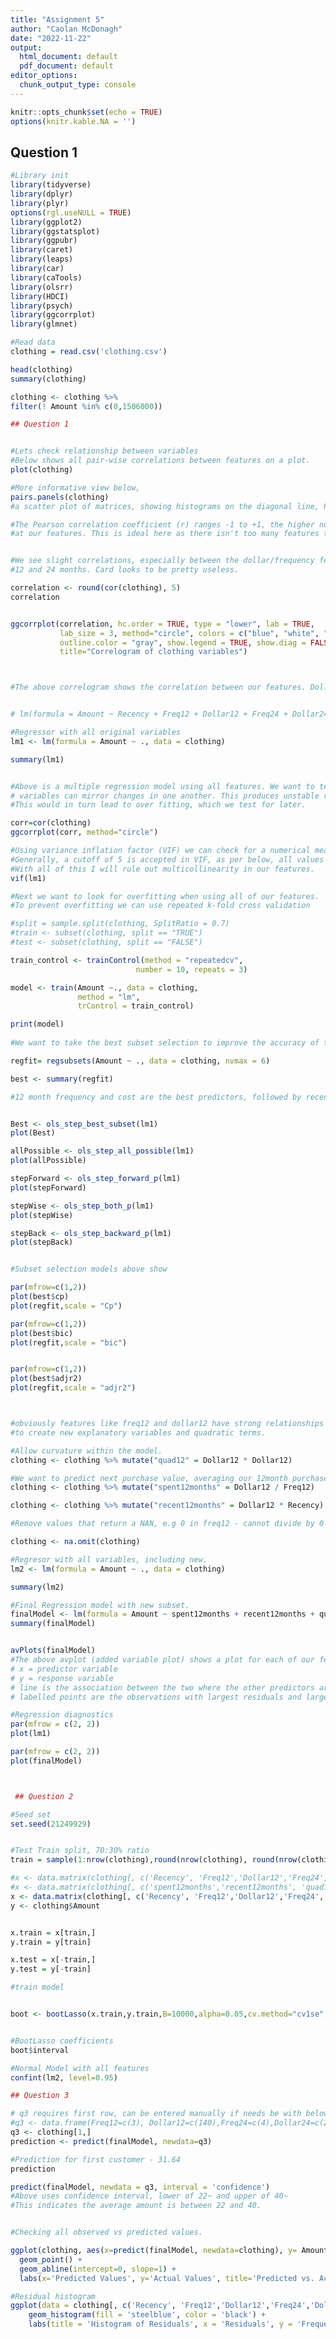 ---
title: "Assignment 5"
author: "Caolan McDonagh"
date: "2022-11-22"
output:
  html_document: default
  pdf_document: default
editor_options: 
  chunk_output_type: console
---

```{r setup, include=FALSE}
knitr::opts_chunk$set(echo = TRUE)
options(knitr.kable.NA = '')
```





## Question 1

```{r message=TRUE, warning=FALSE}
#Library init
library(tidyverse)
library(dplyr)
library(plyr)
options(rgl.useNULL = TRUE)
library(ggplot2)
library(ggstatsplot)
library(ggpubr)
library(caret)
library(leaps)
library(car)
library(caTools)
library(olsrr)
library(HDCI)
library(psych)
library(ggcorrplot)
library(glmnet)

#Read data
clothing = read.csv('clothing.csv')

head(clothing)
summary(clothing)

clothing <- clothing %>%
filter(! Amount %in% c(0,1506000))

## Question 1


#Lets check relationship between variables
#Below shows all pair-wise correlations between features on a plot.
plot(clothing)

#More informative view below,
pairs.panels(clothing)
#a scatter plot of matrices, showing histograms on the diagonal line, Pearson correlation above those and bivariate scatter plots below.

#The Pearson correlation coefficient (r) ranges -1 to +1, the higher numbers indicating stronger correlation. This is great for getting a broad look
#at our features. This is ideal here as there isn't too many features to investigate.


#We see slight correlations, especially between the dollar/frequency features of 
#12 and 24 months. Card looks to be pretty useless.

correlation <- round(cor(clothing), 5)
correlation


ggcorrplot(correlation, hc.order = TRUE, type = "lower", lab = TRUE, 
           lab_size = 3, method="circle", colors = c("blue", "white", "red"), 
           outline.color = "gray", show.legend = TRUE, show.diag = FALSE, 
           title="Correlogram of clothing variables")



#The above correlogram shows the correlation between our features. Dollar12 being the most significant and 


# lm(formula = Amount ~ Recency + Freq12 + Dollar12 + Freq24 + Dollar24 + Card, data = clothing)

#Regressor with all original variables
lm1 <- lm(formula = Amount ~ ., data = clothing)

summary(lm1)


#Above is a multiple regression model using all features. We want to test this for multicollinearity, where highly correlated
# variables can mirror changes in one another. This produces unstable results and lots of variance with any changes in the data/model.
#This would in turn lead to over fitting, which we test for later.

corr=cor(clothing)
ggcorrplot(corr, method="circle")

#Using variance inflation factor (VIF) we can check for a numerical measure of multicollinearity.
#Generally, a cutoff of 5 is accepted in VIF, as per below, all values are within this cutoff.
#With all of this I will rule out multicollinearity in our features.
vif(lm1)

#Next we want to look for overfitting when using all of our features.
#To prevent overfitting we can use repeated k-fold cross validation

#split = sample.split(clothing, SplitRatio = 0.7) 
#train <- subset(clothing, split == "TRUE") 
#test <- subset(clothing, split == "FALSE")

train_control <- trainControl(method = "repeatedcv",
                            number = 10, repeats = 3)

model <- train(Amount ~., data = clothing,
               method = "lm",
               trControl = train_control)

print(model)
 
#We want to take the best subset selection to improve the accuracy of the regression model by removing useless/obstructive predictors. This has the benefit of creating a more simple model for easier interpretation.

regfit= regsubsets(Amount ~ ., data = clothing, nvmax = 6)

best <- summary(regfit)

#12 month frequency and cost are the best predictors, followed by recency.


Best <- ols_step_best_subset(lm1)
plot(Best)

allPossible <- ols_step_all_possible(lm1)
plot(allPossible)

stepForward <- ols_step_forward_p(lm1)
plot(stepForward)

stepWise <- ols_step_both_p(lm1)
plot(stepWise)

stepBack <- ols_step_backward_p(lm1)
plot(stepBack)


#Subset selection models above show 

par(mfrow=c(1,2))
plot(best$cp)
plot(regfit,scale = "Cp")

par(mfrow=c(1,2))
plot(best$bic)
plot(regfit,scale = "bic")


par(mfrow=c(1,2))
plot(best$adjr2)
plot(regfit,scale = "adjr2")



#obviously features like freq12 and dollar12 have strong relationships and are directly related. It would be ideal then to use these
#to create new explanatory variables and quadratic terms.

#Allow curvature within the model.
clothing <- clothing %>% mutate("quad12" = Dollar12 * Dollar12)

#We want to predict next purchase value, averaging our 12month purchases brings this to be closer to the next purchase estimates.
clothing <- clothing %>% mutate("spent12months" = Dollar12 / Freq12)

clothing <- clothing %>% mutate("recent12months" = Dollar12 * Recency)

#Remove values that return a NAN, e.g 0 in freq12 - cannot divide by 0

clothing <- na.omit(clothing)

#Regresor with all variables, including new.
lm2 <- lm(formula = Amount ~ ., data = clothing)

summary(lm2)

#Final Regression model with new subset.
finalModel <- lm(formula = Amount ~ spent12months + recent12months + quad12 , data = clothing)
summary(finalModel)


avPlots(finalModel)
#The above avplot (added variable plot) shows a plot for each of our features in the regression model
# x = predictor variable
# y = response variable
# line is the association between the two where the other predictors are constant.The angle of this line matches the estimated coefficients for the predictor (e.g + or -)
# labelled points are the observations with largest residuals and largest partial leverage.

#Regression diagnostics
par(mfrow = c(2, 2))
plot(lm1)

par(mfrow = c(2, 2))
plot(finalModel)



 ## Question 2

#Seed set
set.seed(21249929) 


#Test Train split, 70:30% ratio
train = sample(1:nrow(clothing),round(nrow(clothing), round(nrow(clothing)*0.7)))

#x <- data.matrix(clothing[, c('Recency', 'Freq12','Dollar12','Freq24','Dollar24','Card')])
#x <- data.matrix(clothing[, c('spent12months','recent12months', 'quad12')])
x <- data.matrix(clothing[, c('Recency', 'Freq12','Dollar12','Freq24','Dollar24','Card','spent12months','recent12months', 'quad12')])
y <- clothing$Amount


x.train = x[train,]
y.train = y[train]

x.test = x[-train,]
y.test = y[-train] 

#train model


boot <- bootLasso(x.train,y.train,B=10000,alpha=0.05,cv.method="cv1se",)


#BootLasso coefficients
boot$interval

#Normal Model with all features
confint(lm2, level=0.95)

## Question 3

# q3 requires first row, can be entered manually if needs be with below commented line.
#q3 <- data.frame(Freq12=c(3), Dollar12=c(140),Freq24=c(4),Dollar24=c(225),Card=c(0),spent12months =c(46.66667),recent12months=c(840),quad12=c(19600))
q3 <- clothing[1,]
prediction <- predict(finalModel, newdata=q3)

#Prediction for first customer - 31.64
prediction

predict(finalModel, newdata = q3, interval = 'confidence')
#Above uses confidence interval, lower of 22~ and upper of 40~
#This indicates the average amount is between 22 and 40.


#Checking all observed vs predicted values.

ggplot(clothing, aes(x=predict(finalModel, newdata=clothing), y= Amount)) +
  geom_point() +
  geom_abline(intercept=0, slope=1) +
  labs(x='Predicted Values', y='Actual Values', title='Predicted vs. Actual Values')

#Residual histogram
ggplot(data = clothing[, c('Recency', 'Freq12','Dollar12','Freq24','Dollar24','Card')], aes(x = finalModel$residuals)) +
    geom_histogram(fill = 'steelblue', color = 'black') +
    labs(title = 'Histogram of Residuals', x = 'Residuals', y = 'Frequency')




```